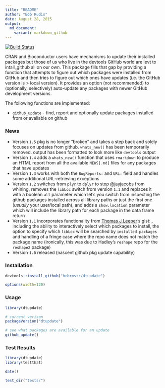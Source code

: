 ```yaml
---
title: "README"
author: "Bob Rudis"
date: August 28, 2015
output:
  md_document:
    variant: markdown_github
---
```


[![Build Status](https://travis-ci.org/hrbrmstr/dtupdate.png)](https://travis-ci.org/hrbrmstr/dtupdate)

CRAN and Bioconductor users have mechanisms to update their
installed packages but those of us who live in the devtools GitHub world
are levt to intall_github all on our own. This package fills that gap
by providing a function that attempts to figure out which packages were
installed from GitHub and then tries to figure
out which ones have updates (i.e. the GitHub version is > local version).
It provides an option (not recommended) to (optionally, selectively)
auto-update any packages with newer GitHub development versions.

The following functions are implemented:

- `github_update` - find, report and optionally update packages installed from or available on github

### News

- Version `1.5` pkg is no longer "broken" and takes a step back and solely focuses on updates from github. `whats_new()` has been temporarily removed. output has been formatted to look more like `devtools` output
- Version `1.4` adds a `whats_new()` function that uses `rmarkdown` to produce an HTML report from all the available `NEWS[.md]` files for any packages that have updates
- Version `1.3` works with both the `BugReports:` and `URL:` field and handles some additional URL-retrieving exceptions
- Version `1.2` switches from `plyr` to `dplyr` to stop [@jayjacobs](http://twitter.com/jayjacobs) from whining, removes the `libLoc` switch from version `1.1` and replaces it with a boolean `all` parameter which let's you switch from inspecting the github packages installed across all library paths or just the first one (*usually* your user/local path), and adds a `show.location` parameter which will include the library path for each package in the data frame return
- Version `1.1` incorporates functionality from [Thomas J Leeper](http://twitter.com/thosjleeper)'s \code{#spiffy} gist: \url{https://gist.github.com/leeper/9123584}, including the ability to interactively select which packages to install, the option to specify which `libLoc` will be searched by `installed.packages` and handling of a fringe case where the repo name does not match the package name (ironically, this was due to Hadley's `reshape` repo for the `reshape2` package)
- Version `1.0` released (nascent github pkg update capability)

### Installation

```r
devtools::install_github("hrbrmstr/dtupdate")
```

```r
options(width=120)
```

### Usage

```r
library(dtupdate)

# current verison
packageVersion("dtupdate")

# see what packages are available for an update
github_update()

```

### Test Results

```r
library(dtupdate)
library(testthat)

date()

test_dir("tests/")
```

